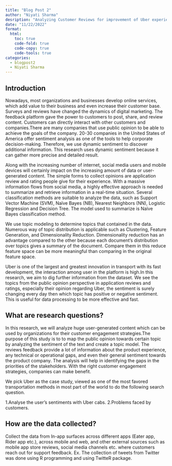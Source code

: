 ```yaml
---
title: "Blog Post 2"
author: "Niyati Sharma"
desription: "Analyzing Customer Reviews for improvement of Uber experience"
date: "11/22/2022"
format:
  html:
    toc: true
    code-fold: true
    code-copy: true
    code-tools: true
categories:
  - blogpost2
  - Niyati Sharma
---
```


## **Introduction**

Nowadays, most organizations and businesses develop online services, which add value to their business and even increase their customer base. Surveys and reviews have changed the dynamics of digital marketing. The feedback platform gave the power to customers to post, share, and review content. Customers can directly interact with other customers and companies.There are many companies that use public opinion to be able to achieve the goals of the company. 20-30 companies in the United States of America offer sentiment analysis as one of the tools to help corporate decision-making. Therefore, we use dynamic sentiment to discover additional information. This research uses dynamic sentiment because it can gather more precise and detailed result. 

Along with the increasing number of internet, social media users and mobile devices will certainly impact on the increasing amount of data or user-generated content. The simple forms to collect opinions are application review and rating people give for their experience. With a massive information flows from social media, a highly effective approach is needed to summarize and retrieve information in a real-time situation. Several classification methods are suitable to analyze the data, such as Support Vector Machine (SVM), Naïve Bayes (NB), Nearest Neighbors (NN), Logistic Regression and Decision Tree. The model used to summarize is Naïve Bayes classification method.

We use topic modeling to determine topics that contained
in the data. Numerous way of topic distribution is applicable such as Clustering, Feature Generation, and Dimensionality Reduction. Dimensionality reduction has an advantage compared to the other because each document’s distribution over topics gives a summary of the document. Compare them in this reduce feature space can be more meaningful than comparing in the original feature space.

Uber is one of the largest and greatest innovation in transport with its fast development, the interaction among user in the platform is high.In this research, we aim to dig further information from the dataset. We see the topics from the public opinion perspective in application reviews and ratings, especially their opinion regarding Uber, the sentiment is surely changing every day then which topic has positive or negative sentiment. This is useful for data processing to be more effective and fast. 


## **What are research questions?**

In this research, we will analyze huge user-generated content which can be used by organizations for their customer engagement strategies.The purpose of this study is to to map the public opinion towards certain topic by analyzing the sentiment of the text and create a topic model. The reviews feedback provide a lot of information about the product experience, any technical or operational gaps, and even their general sentiment towards the product company. The analysis will help in identifying the gaps in the priorities of the stakeholders. With the right customer engagement strategies, companies can make benefit.
 
We pick Uber as the case study, viewed as one of the most favored transportation methods in most part of the world to do the following search question. 

1.Analyse the user's sentiments with Uber cabs.
2.Problems faced by customers.

## **How are the data collected?**

Collect the data from In-app surfaces across different apps (Eater app, Rider app etc.), across mobile and web, and other external sources such as mobile app store reviews, social media channels etc. where customers reach out for support feedback. Ex. The collection of tweets from Twitter was done using R programming and using TwitteR package.
